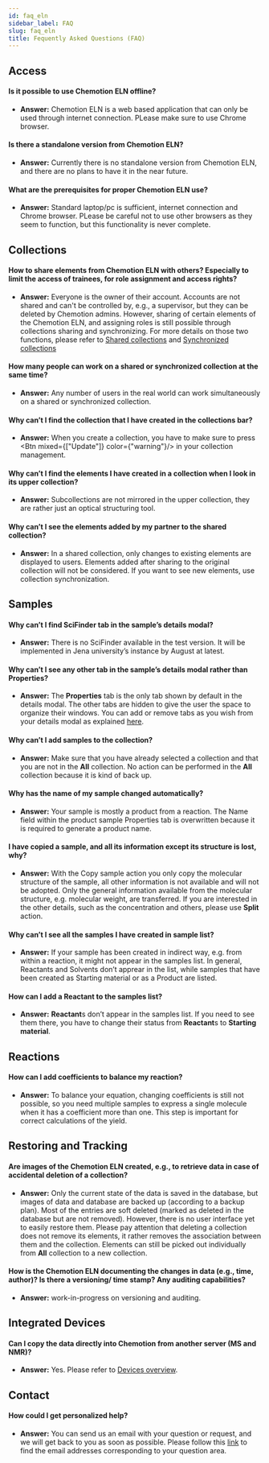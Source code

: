 ```yaml
---
id: faq_eln
sidebar_label: FAQ
slug: faq_eln
title: Fequently Asked Questions (FAQ)
---
```



## Access

#### Is it possible to use Chemotion ELN offline?

- <b>Answer:</b> Chemotion ELN is a web based application that can only be used through internet connection. PLease make sure to use Chrome browser.

#### Is there a standalone version from Chemotion ELN? 

- <b>Answer:</b> Currently there is no standalone version from Chemotion ELN, and there are no plans to have it in the near future.

#### What are the prerequisites for proper Chemotion ELN use?

- <b>Answer:</b> Standard laptop/pc is sufficient, internet connection and Chrome browser. PLease be careful not to use other browsers as they seem to function, but this functionality is never complete.


## Collections

#### How to share elements from Chemotion ELN with others? Especially to limit the access of trainees, for role assignment and access rights?

- <b>Answer:</b> Everyone is the owner of their account. Accounts are not shared and can't be controlled by, e.g., a supervisor, but they can be deleted by Chemotion admins. However, sharing of certain elements of the Chemotion ELN, and assigning roles is still possible through collections sharing and synchronizing. For more details on those two functions, please refer to [Shared collections](https://eln.chemotion.net/chemotionsaurus/docs/eln/collections#shared-collections) and [Synchronized collections](https://eln.chemotion.net/chemotionsaurus/docs/eln/collections#synchronized-collections)

#### How many people can work on a shared or synchronized collection at the same time?

- <b>Answer:</b> Any number of users in the real world can work simultaneously on a shared or synchronized collection.

#### Why can’t I find the collection that I have created in the collections bar?

- <b>Answer:</b> When you create a collection, you have to make sure to press <Btn mixed={["Update"]} color={"warning"}/> in your collection management.

#### Why can’t I find the elements I have created in a collection when I look in its upper collection?

- <b>Answer:</b> Subcollections are not mirrored in the upper collection, they are rather just an optical structuring tool. 

#### Why can’t I see the elements added by my partner to the shared collection? 

- <b>Answer:</b> In a shared collection, only changes to existing elements are displayed to users. Elements added after sharing to the original collection will not be considered. If you want to see new elements, use collection synchronization.

## Samples

#### Why can’t I find SciFinder tab in the sample’s details modal?

- <b>Answer:</b> There is no SciFinder available in the test version. It will be implemented in Jena university’s instance by August at latest.

#### Why can’t I see any other tab in the sample’s details modal rather than <b>Properties</b>?

- <b>Answer:</b> The <b>Properties</b> tab is the only tab shown by default in the details modal. The other tabs are hidden to give the user the space to organize their windows. You can add or remove tabs as you wish from your details modal as explained [here]( https://chemotion.net/chemotionsaurus/docs/eln/adjusting_views#adjust-the-tabs-in-detail-modal).

#### Why can’t I add samples to the collection?

- <b>Answer:</b> Make sure that you have already selected a collection and that you are not in the <b>All</b> collection. No action can be performed in the <b>All</b> collection because it is kind of back up.

#### Why has the name of my sample changed automatically?

- <b>Answer:</b> Your sample is mostly a product from a reaction. The Name field within the product sample Properties tab is overwritten because it is required to generate a product name.

#### I have copied a sample, and all its information except its structure is lost, why?

- <b>Answer:</b> With the Copy sample action you only copy the molecular structure of the sample, all other information is not available and will not be adopted. Only the general information available from the molecular structure, e.g. molecular weight, are transferred. If you are interested in the other details, such as the concentration and others, please use <b>Split</b> action.

#### Why can’t I see all the samples I have created in sample list?

- <b>Answer:</b> If your sample has been created in indirect way, e.g. from within a reaction, it might not appear in the samples list. In general, Reactants and Solvents don’t apprear in the list, while samples that have been created as Starting material or as a Product are listed. 

#### How can I add a <b>Reactant</b> to the samples list?

- <b>Answer:</b>  <b>Reactant</b>s don’t appear in the samples list. If you need to see them there, you have to change their status from <b>Reactant</b>s to <b>Starting material</b>.

## Reactions

#### How can I add coefficients to balance my reaction?

- <b>Answer:</b> To balance your equation, changing coefficients is still not possible, so you need multiple samples to express a single molecule when it has a coefficient more than one. This step is important for correct calculations of the yield.

## Restoring and Tracking
#### Are images of the Chemotion ELN created, e.g., to retrieve data in case of accidental deletion of a collection?

- <b>Answer:</b> Only the current state of the data is saved in the database, but images of data and database are backed up (according to a backup plan). Most of the entries are soft deleted (marked as deleted in the database but are not removed). However, there is no user interface yet to easily restore them. Please pay attention that deleting a collection does not remove its elements, it rather removes the association between them and the collection. Elements can still be picked out individually  from <b>All</b> collection to a new collection. 

#### How is the Chemotion ELN documenting the changes in data (e.g., time, author)? Is there a versioning/ time stamp? Any auditing capabilities?

- <b>Answer:</b> work-in-progress on versioning and auditing.

## Integrated Devices

#### Can I copy the data directly into Chemotion from another server (MS and NMR)?

- <b>Answer:</b> Yes. Please refer to [Devices overview](https://eln.chemotion.net/chemotionsaurus/docs/eln/devices).

## Contact
#### How could I get personalized help?

- <b>Answer:</b>  You can send us an email with your question or request, and we will get back to you as soon as possible. Please follow this [link]( https://chemotion.net/chemotionsaurus/docs/eln/specific_contact) to find the email addresses corresponding to your question area.